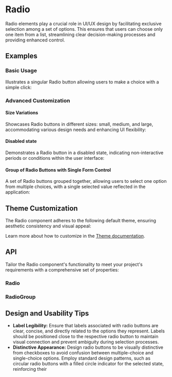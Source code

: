 
<Meta of={RadioStories} />
<Meta of={RadioGroupStories} />

# Radio

Radio elements play a crucial role in UI/UX design by facilitating exclusive selection among a set of options.
This ensures that users can choose only one item from a list, streamlining clear decision-making processes and providing enhanced control.
## Examples
### Basic Usage
Illustrates a singular Radio button allowing users to make a choice with a simple click:
<ToggleCanvas sourceState="shown" of={RadioStories.Simple} />

### Advanced Customization
#### Size Variations
Showcases Radio buttons in different sizes: small, medium, and large, accommodating various design needs and enhancing UI flexibility:
<ToggleCanvas of={RadioStories.Sizes} />

#### Disabled state
Demonstrates a Radio button in a disabled state, indicating non-interactive periods or conditions within the user interface:
<ToggleCanvas of={RadioStories.Disabled} />

#### Group of Radio Buttons with Single Form Control
A set of Radio buttons grouped together, allowing users to select one option from multiple choices, with a single selected value reflected in the application:
<ToggleCanvas of={RadioGroupStories.Simple} />

## Theme Customization
The Radio component adheres to the following default theme, ensuring aesthetic consistency and visual appeal:

<ThemeRender theme={radioTheme} />

Learn more about how to customize in the [Theme documentation](/docs/theme/getting-started).

## API
Tailor the Radio component's functionality to meet your project's requirements with a comprehensive set of properties:
### Radio
<PropsTable name="Radio" />

### RadioGroup
<PropsTable name="RadioGroup" />

## Design and Usability Tips

- **Label Legibility:** Ensure that labels associated with radio buttons are clear, concise, and directly related to the options they represent. Labels should be positioned close to the respective radio button to maintain visual connection and prevent ambiguity during selection processes.
- **Distinctive Appearance:** Design radio buttons to be visually distinctive from checkboxes to avoid confusion between multiple-choice and single-choice options. Employ standard design patterns, such as circular radio buttons with a filled circle indicator for the selected state, reinforcing their
